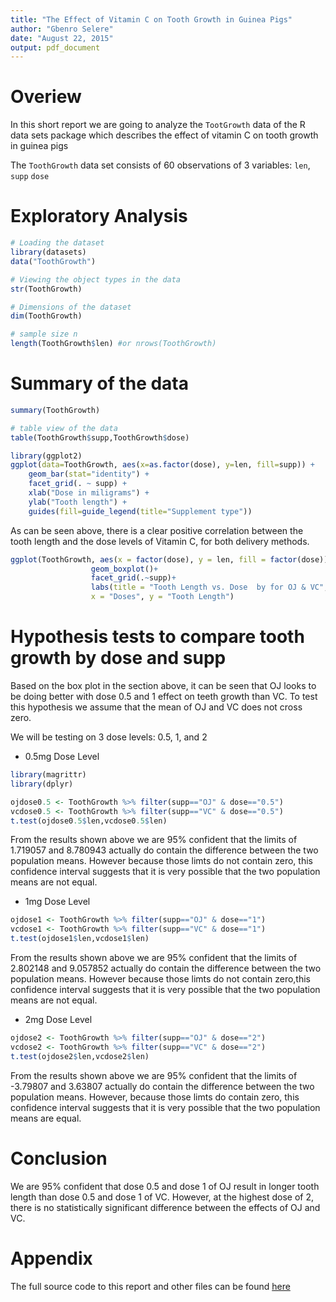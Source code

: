 ```yaml
---
title: "The Effect of Vitamin C on Tooth Growth in Guinea Pigs"
author: "Gbenro Selere"
date: "August 22, 2015"
output: pdf_document
---
```


# Overiew

In this short report we are going to analyze the `TootGrowth` data of the R data sets package which describes the effect of vitamin C on tooth growth in guinea pigs

The `ToothGrowth` data set consists of 60 observations of 3 variables: `len`, `supp` `dose`

# Exploratory Analysis


```r
# Loading the dataset
library(datasets)
data("ToothGrowth")

# Viewing the object types in the data
str(ToothGrowth)

# Dimensions of the dataset
dim(ToothGrowth)

# sample size n
length(ToothGrowth$len) #or nrows(ToothGrowth)
```

# Summary of the data

```r
summary(ToothGrowth)

# table view of the data
table(ToothGrowth$supp,ToothGrowth$dose)
```

```r
library(ggplot2)
ggplot(data=ToothGrowth, aes(x=as.factor(dose), y=len, fill=supp)) +
    geom_bar(stat="identity") +
    facet_grid(. ~ supp) +
    xlab("Dose in miligrams") +
    ylab("Tooth length") +
    guides(fill=guide_legend(title="Supplement type"))
```

As can be seen above, there is a clear positive correlation between the tooth length and the dose levels of Vitamin C, for both delivery methods.

```r
ggplot(ToothGrowth, aes(x = factor(dose), y = len, fill = factor(dose)))+
                  geom_boxplot()+
                  facet_grid(.~supp)+
                  labs(title = "Tooth Length vs. Dose  by for OJ & VC",
                  x = "Doses", y = "Tooth Length")
```



# Hypothesis tests to compare tooth growth by dose and supp

Based on the box plot in the section above, it can be seen that OJ looks to be doing better with dose 0.5 and 1 effect on teeth growth than VC. To test this hypothesis we assume that the mean of OJ and VC does not cross zero.

We will be testing on 3 dose levels: 0.5, 1, and 2

* 0.5mg Dose Level

```r
library(magrittr)
library(dplyr)
```

```r
ojdose0.5 <- ToothGrowth %>% filter(supp=="OJ" & dose=="0.5")
vcdose0.5 <- ToothGrowth %>% filter(supp=="VC" & dose=="0.5")
t.test(ojdose0.5$len,vcdose0.5$len)
```

From the results shown above we are 95% confident that the limits of 1.719057 and 8.780943 actually do contain the difference between the two population means. However because those limts do not contain zero, this confidence interval suggests that it is very possible that the two population means are not equal.

* 1mg  Dose Level

```r
ojdose1 <- ToothGrowth %>% filter(supp=="OJ" & dose=="1")
vcdose1 <- ToothGrowth %>% filter(supp=="VC" & dose=="1")
t.test(ojdose1$len,vcdose1$len)

```

From the results shown above we are 95% confident that the limits of 2.802148 and 9.057852 actually do contain the difference between the two population means. However because those limts do not contain zero,this confidence interval suggests that it is very possible that the two population means are not equal.

* 2mg Dose Level

```r
ojdose2 <- ToothGrowth %>% filter(supp=="OJ" & dose=="2")
vcdose2 <- ToothGrowth %>% filter(supp=="VC" & dose=="2")
t.test(ojdose2$len,vcdose2$len)
```

From the results shown above we are 95% confident that the limits of -3.79807 and 3.63807 actually do contain the difference between the two population means. However, because those limts do contain zero, this confidence interval suggests that it is very possible that the two population means are equal.

# Conclusion

We are 95% confident that dose 0.5 and dose 1 of OJ result in longer tooth length than dose 0.5 and dose 1 of VC. However, at the highest dose of 2, there is no statistically significant difference between the effects of OJ and VC.

# Appendix

The full source code to this report and other files can be found [here]()